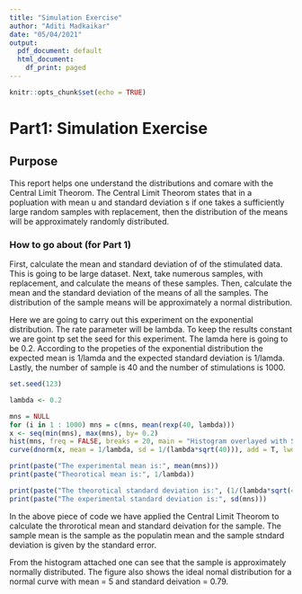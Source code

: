 ---
title: "Simulation Exercise"
author: "Aditi Madkaikar"
date: "05/04/2021"
output:
  pdf_document: default
  html_document:
    df_print: paged
---

```{r setup, include=FALSE}
knitr::opts_chunk$set(echo = TRUE)
```
# Part1: Simulation Exercise

## Purpose 

This report helps one understand the distributions and comare with the Central Limit Theorom. The Central Limit Theorom states that in a popluation with mean u and standard deviation s if one takes a sufficiently large random samples with replacement, then the distribution of the means will be approximately randomly distributed.  

### How to go about (for Part 1)
First, calculate the mean and standard deviation of of the stimulated data. This is going to be large dataset. Next, take numerous samples, with replacement, and calculate the means of these samples. Then, calculate the mean and the standard deviation of the means of all the samples. The distribution of the sample means will be approximately a normal distribution. 

Here we are going to carry out this experiment on the exponential distribution. The rate parameter will be lambda. To keep the results constant we are goint tp set the seed for this experiment. The lamda here is going to be 0.2. According to the propeties of the exponential distribution the expected mean is 1/lamda and the expected standard deviation is 1/lamda. Lastly, the number of sample is 40 and the number of stimulations is 1000.


```{r }
set.seed(123)

lambda <- 0.2

mns = NULL
for (i in 1 : 1000) mns = c(mns, mean(rexp(40, lambda)))
x <- seq(min(mns), max(mns), by= 0.2)
hist(mns, freq = FALSE, breaks = 20, main = "Histogram overlayed with Standard Curve", xlab = "Mean of the sample")
curve(dnorm(x, mean = 1/lambda, sd = 1/(lambda*sqrt(40))), add = T, lwd=2)

print(paste("The experimental mean is:", mean(mns)))
print(paste("Theorotical mean is:", 1/lambda))

print(paste("The theorotical standard deviation is:", (1/(lambda*sqrt(40)))))
print(paste("The experimental standard deviation is:", sd(mns)))
```
In the above piece of code we have applied the Central Limit Theorom to calculate the throrotical mean and standard deivation for the sample. The sample mean is the sample as the populatin mean and the sample stndard deviation is given by the standard error. 

From the histogram attached one can see that the sample is approximately normally distributed. The figure also shows the ideal nomal distribution for a normal curve with mean = 5 and standard deivation = 0.79. 
